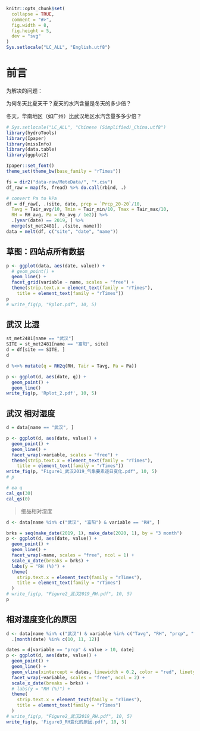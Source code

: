 ```r
knitr::opts_chunk$set(
  collapse = TRUE,
  comment = "#>", 
  fig.width = 8, 
  fig.height = 5, 
  dev = "svg"
)
Sys.setlocale("LC_ALL", "English.utf8")
```

# 前言

为解决的问题：

为何冬天比夏天干？夏天的水汽含量是冬天的多少倍？

冬天，华南地区（如广州）比武汉地区水汽含量多多少倍？

```r
# Sys.setlocale("LC_ALL", "Chinese (Simplified)_China.utf8")
library(hydroTools)
library(Ipaper)
library(missInfo)
library(data.table)
library(ggplot2)

Ipaper::set_font()
theme_set(theme_bw(base_family = "rTimes"))

fs = dir2("data-raw/MeteData/", "*.csv")
df_raw = map(fs, fread) %>% do.call(rbind, .)

# convert Pa to kPa
df = df_raw[, .(site, date, prcp = `Prcp_20-20`/10, 
  Tavg = Tair_avg/10, Tmin = Tair_min/10, Tmax = Tair_max/10, 
  RH = RH_avg, Pa = Pa_avg / 1e2)] %>% 
  .[year(date) == 2019, ] %>% 
  merge(st_met2481[, .(site, name)])
data = melt(df, c("site", "date", "name"))
```

## 草图：四站点所有数据

```r
p <- ggplot(data, aes(date, value)) +
  # geom_point() +
  geom_line() +
  facet_grid(variable ~ name, scales = "free") + 
  theme(strip.text.x = element_text(family = "rTimes"), 
    title = element_text(family = "rTimes"))
p
# write_fig(p, "Rplot.pdf", 10, 5)
```
## 武汉 比湿

```r
st_met2481[name == "武汉"]
SITE = st_met2481[name == "富阳", site]
d = df[site == SITE, ]
d

d %<>% mutate(q = RH2q(RH, Tair = Tavg, Pa = Pa))

p <- ggplot(d, aes(date, q)) + 
  geom_point() + 
  geom_line()
write_fig(p, 'Rplot_2.pdf', 10, 5)
```


## 武汉 相对湿度
```r
d = data[name == "武汉", ]

p <- ggplot(d, aes(date, value)) +
  geom_point() +
  geom_line() +
  facet_wrap(~variable, scales = "free") + 
  theme(strip.text.x = element_text(family = "rTimes"), 
    title = element_text(family = "rTimes"))
write_fig(p, "Figure1_武汉2019_气象要素逐日变化.pdf", 10, 5)
# p
```

```r
# ea q
cal_qs(30)
cal_qs(0)
```

> 细品相对湿度
```r
d <- data[name %in% c("武汉", "富阳") & variable == "RH", ]

brks = seq(make_date(2019, 1), make_date(2020, 1), by = "3 month")
p <- ggplot(d, aes(date, value)) +
  geom_point() +
  geom_line() +
  facet_wrap(~name, scales = "free", ncol = 1) +
  scale_x_date(breaks = brks) + 
  labs(y = "RH (%)") + 
  theme(
    strip.text.x = element_text(family = "rTimes"),
    title = element_text(family = "rTimes")
  )
# write_fig(p, "Figure2_武汉2019_RH.pdf", 10, 5)
p
```

## 相对湿度变化的原因

```r
d <- data[name %in% c("武汉") & variable %in% c("Tavg", "RH", "prcp", "Pa"), ] %>% 
  .[month(date) %in% c(10, 11, 12)]

dates = d[variable == "prcp" & value > 10, date]
p <- ggplot(d, aes(date, value)) +
  geom_point() +
  geom_line() +
  geom_vline(xintercept = dates, linewidth = 0.2, color = "red", linetype = 2) + 
  facet_wrap(~variable, scales = "free", ncol = 2) +
  scale_x_date(breaks = brks) +
  # labs(y = "RH (%)") +
  theme(
    strip.text.x = element_text(family = "rTimes"),
    title = element_text(family = "rTimes")
  )
# write_fig(p, "Figure2_武汉2019_RH.pdf", 10, 5)
write_fig(p, 'Figure3_RH变化的原因.pdf', 10, 5)
```
